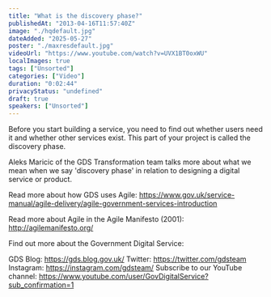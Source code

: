 ```yaml
---
title: "What is the discovery phase?"
publishedAt: "2013-04-16T11:57:40Z"
image: "./hqdefault.jpg"
dateAdded: "2025-05-27"
poster: "./maxresdefault.jpg"
videoUrl: "https://www.youtube.com/watch?v=UVX1BT0oxWU"
localImages: true
tags: ["Unsorted"]
categories: ["Video"]
duration: "0:02:44"
privacyStatus: "undefined"
draft: true
speakers: ["Unsorted"]
---
```

Before you start building a service, you need to find out whether users need it and whether other services exist. This part of your project is called the discovery phase.

Aleks Maricic of the GDS Transformation team talks more about what we mean when we say 'discovery phase' in relation to designing a digital service or product.

Read more about how GDS uses Agile: 
https://www.gov.uk/service-manual/agile-delivery/agile-government-services-introduction

Read more about Agile in the Agile Manifesto (2001): 
http://agilemanifesto.org/

Find out more about the Government Digital Service:

GDS Blog: https://gds.blog.gov.uk/
Twitter: https://twitter.com/gdsteam 
Instagram: https://instagram.com/gdsteam/ 
Subscribe to our YouTube channel: 
https://www.youtube.com/user/GovDigitalService?sub_confirmation=1
